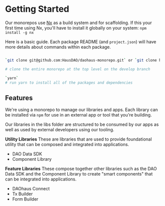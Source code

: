 # Getting Started

Our monorepos use [Nx](https://nx.dev/) as a build system and for scaffolding. If this your first time using Nx, you'll have to install it globally on your system:
`npm install -g nx`

Here is a basic guide. Each package README (and `project.json`) will have more details about commands within each package.

```bash

`git clone git@github.com:HausDAO/daohaus-monorepo.git` or `git clone https://github.com/HausDAO/daohaus-monorepo.git`

# clone the entire monorepo at the top level on the develop branch

`yarn`
# run yarn to install all of the packages and dependencies

```

## Features

We're using a monorepo to manage our libraries and apps. Each library can be installed via `npm` for use in an external app or tool that you're building.

Our libraries in the libs folder are structured to be consumed by our apps as well as used by external developers using our tooling.

**Utility Libraries**
These are libraries that are used to provide foundational utility that can be composed and integrated into applications.

- DAO Data SDK
- Component Library

**Feature Libraries**
These compose together other libraries such as the DAO Data SDK and the Component Library to create "smart components" that can be integrated into applications.

- DAOhaus Connect
- Tx Builder
- Form Builder

